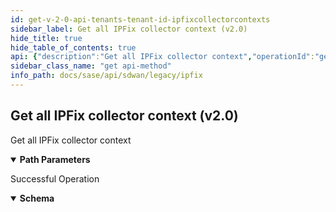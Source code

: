 ```yaml
---
id: get-v-2-0-api-tenants-tenant-id-ipfixcollectorcontexts
sidebar_label: Get all IPFix collector context (v2.0)
hide_title: true
hide_table_of_contents: true
api: {"description":"Get all IPFix collector context","operationId":"get-v2.0-api-tenants-tenant_id-ipfixcollectorcontexts","parameters":[{"description":"Tenant Id","in":"path","name":"tenant_id","required":true,"schema":{"description":"Tenant Id","type":"string"}}],"responses":{"200":{"content":{"application/json":{"schema":{"properties":{"description":{"description":"Description: Size(max = 256, IPFIX_CONTEXT_CONFIG_DESCRIPTION_INVALID, min = 0) ","type":"string"},"id":{"description":"Id","type":"string"},"name":{"description":"Name: NotEmpty(IPFIX_CONTEXT_CONFIG_NAME_REQD) Size(max = 128, error = NAME_EXCEEDS_LIMIT: Name of the resource exceeds limit., min = 0) ","type":"string"}},"required":["name"]}}},"description":"Successful Operation"}},"tags":["IPFIX"],"method":"get","path":"/v2.0/api/tenants/{tenant_id}/ipfixcollectorcontexts","info":{"contact":{},"description":"List of APIs used to manage the IPFIX services.","title":"IPFIX","version":"Latest"},"postman":{"name":"Get all IPFix collector context (v2.0)","description":{"content":"Get all IPFix collector context","type":"text/plain"},"url":{"path":["v2.0","api","tenants",":tenant_id","ipfixcollectorcontexts"],"host":["{{baseUrl}}"],"query":[],"variable":[{"disabled":false,"description":{"content":"(Required) Tenant Id","type":"text/plain"},"type":"any","value":"","key":"tenant_id"}]},"header":[{"key":"Accept","value":"application/json"}],"method":"GET"}}
sidebar_class_name: "get api-method"
info_path: docs/sase/api/sdwan/legacy/ipfix
---
```



## Get all IPFix collector context (v2.0)



Get all IPFix collector context

<details style={{"marginBottom":"1rem"}} data-collapsed={false} open={true}><summary style={{}}><strong>Path Parameters</strong></summary><div><ul><ParamsItem className={"paramsItem"} param={{"description":"Tenant Id","in":"path","name":"tenant_id","required":true,"schema":{"description":"Tenant Id","type":"string"}}}></ParamsItem></ul></div></details><div><ApiTabs><TabItem label={"200"} value={"200"}><div>

Successful Operation

</div><div><details style={{}} data-collapsed={false} open={true}><summary style={{"textAlign":"left"}}><strong>Schema</strong></summary><div style={{"textAlign":"left","marginLeft":"1rem"}}></div><ul style={{"marginLeft":"1rem"}}><SchemaItem collapsible={false} name={"description"} required={false} schemaDescription={"Description: Size(max = 256, IPFIX_CONTEXT_CONFIG_DESCRIPTION_INVALID, min = 0) "} schemaName={"string"} qualifierMessage={undefined}></SchemaItem><SchemaItem collapsible={false} name={"id"} required={false} schemaDescription={"Id"} schemaName={"string"} qualifierMessage={undefined}></SchemaItem><SchemaItem collapsible={false} name={"name"} required={true} schemaDescription={"Name: NotEmpty(IPFIX_CONTEXT_CONFIG_NAME_REQD) Size(max = 128, error = NAME_EXCEEDS_LIMIT: Name of the resource exceeds limit., min = 0) "} schemaName={"string"} qualifierMessage={undefined}></SchemaItem></ul></details></div></TabItem></ApiTabs></div>
      